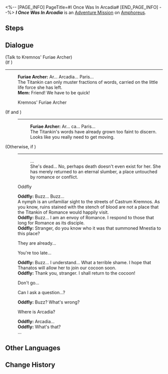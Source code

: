 <%-- [PAGE_INFO]
PageTitle=#I Once Was In Arcadia#
[END_PAGE_INFO] --%>
{{Stub|Dialogue.}}
{{Mission Infobox
|id            = 2040202
|title         = 
|image         = <!--Mission I Once Was In Arcadia.png-->
|type          = Adventure
|event_name    = 
|chapter       = 
|requirements  = [[Trailblaze Mission]] ''[[Hero, Bear Thy Coreflame]]'' completed
|summary       = <!--official mission summary from Fate's Atlas-->
|characters    = Furiae Archer; Mem; Oddfly; Trailblazer
|startLocation = [[Amphoreus]] - [["Strife Ruins" Castrum Kremnos]]
|world         = Amphoreus
|area          = "Strife Ruins" Castrum Kremnos
|prev          = 
|next          = 
|rewards       = 
}}
'''''I Once Was In Arcadia''''' is an [[Adventure Mission]] on [[Amphoreus]].

==Steps==


<!--
==Gameplay Notes==

--><!--
==Trial Character==

-->
==Dialogue==
{{Stub Dialogue}}

;(Talk to Kremnos' Furiae Archer)
;(If {{cx}}<!--SubMission Finish: 204020103-->)
----
:'''Furiae Archer:''' Ar... Arcadia... Paris...
:The Titankin can only muster fractions of words, carried on the little life force she has left.
:'''Mem:''' Friend! We have to be quick!

:{{DIcon|Talk}} Kremnos' Furiae Archer
;(If {{cx}}<!--SubMission Finish: 204020108--> and {{cx}}<!--SubMission not Finish: 204020118-->)
:----
::'''Furiae Archer:''' Ar... ca... Paris...
::The Titankin's words have already grown too faint to discern. Looks like you really need to get moving.
;(Otherwise, if {{cx}}<!--SubMission Finish: 204020118-->)
:----
::...
::She's dead... No, perhaps death doesn't even exist for her. She has merely returned to an eternal slumber, a place untouched by romance or conflict.

:{{DIcon|Talk}} Oddfly
:'''Oddfly:''' Buzz... Buzz...
:A nymph is an unfamiliar sight to the streets of Castrum Kremnos. As you know, ruins stained with the stench of blood are not a place that the Titankin of Romance would happily visit.
:'''Oddfly:''' Buzz... I am an envoy of Romance. I respond to those that long for Romance as its disciple.
:'''Oddfly:''' Stranger, do you know who it was that summoned Mnestia to this place?
:{{DIcon|Arrow}} They are already...
:{{DIcon|Arrow}} You're too late...
:'''Oddfly:''' Buzz... I understand... What a terrible shame. I hope that Thanatos will allow her to join our cocoon soon.
:'''Oddfly:''' Thank you, stranger. I shall return to the cocoon!
:{{DIcon|Arrow}} Don't go...
:{{DIcon|Arrow}} Can I ask a question...?
:'''Oddfly:''' Buzz? What's wrong?
:{{DIcon|Arrow}} Where is Arcadia?
:'''Oddfly:''' Arcadia...
:'''Oddfly:''' What's that?
:...
{{Dialogue End}}

==Other Languages==
{{Other Languages
|en   = I Once Was In Arcadia
|zhs  = 我曾在阿卡迪亚
|zht  = 我曾在阿卡迪亞
|ja   = かつて、アーカディアの地に
|ko   = 아르카디아에 나는 있었다
|es   = Una vez, en Arcadia...
|fr   = Un jour, en Arcadie...
|ru   = Однажды в Аркадии
|th   = ฉันเคยอยู่ที่ Arcadia
|vi   = Tôi Từng Ở Arcadia
|de   = Ich war einmal in Arcadia
|id   = Aku Pernah Berada di Arcadia
|pt   = Eu Já Estive em Arcadia
}}

==Change History==
{{Change History|3.0}}
